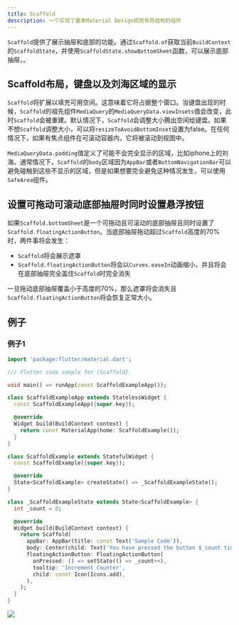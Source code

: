 ```yaml
---
title: Scaffold
description: 一个实现了基本Material Design视觉布局结构的组件
---
```


`Scaffold`提供了展示抽屉和底部的功能。通过`Scaffold.of`获取当前`BuildContext`的`ScaffoldState`，并使用`ScaffoldState.showBottomSheet`函数，可以展示底部抽屉，。

## Scaffold布局，键盘以及刘海区域的显示
`Scaffold`将扩展以填充可用空间。这意味着它将占据整个窗口。当键盘出现的时候，`Scaffold`的祖先组件`MediaQuery`的`MediaQueryData.viewInsets`值会改变，此时`Scaffold`会被重建。默认情况下，`Scaffold`会调整大小腾出空间给键盘。如果不想`Scaffold`调整大小，可以将`resizeToAvoidBottomInset`设置为false。在任何情况下，如果有焦点组件在可滚动容器内，它将被滚动到视图中。

`MediaQueryData.padding`值定义了可能不会完全显示的区域，比如iphone上的刘海。通常情况下，`Scaffold`的`body`区域因为`AppBar`或者`BottomNavigationBar`可以避免碰触到这些不显示的区域，但是如果想要完全避免这种情况发生，可以使用`SafeArea`组件。

## 设置可拖动可滚动底部抽屉时同时设置悬浮按钮
如果`Scaffold.bottomSheet`是一个可拖动且可滚动的底部抽屉且同时设置了`Scaffold.floatingActionButton`。当底部抽屉拖动超过`Scaffold`高度的70%时，两件事将会发生：
- `Scaffold`将会展示遮罩
- `Scaffold.floatingActionButton`将会以`Curves.easeIn`动画缩小，并且将会在底部抽屉完全盖住`Scaffold`时完全消失

一旦拖动底部抽屉覆盖小于高度的70%，那么遮罩将会消失且`Scaffold.floatingActionButton`将会恢复正常大小。


## 例子

### 例子1
```dart
import 'package:flutter/material.dart';

/// Flutter code sample for [Scaffold].

void main() => runApp(const ScaffoldExampleApp());

class ScaffoldExampleApp extends StatelessWidget {
  const ScaffoldExampleApp({super.key});

  @override
  Widget build(BuildContext context) {
    return const MaterialApp(home: ScaffoldExample());
  }
}

class ScaffoldExample extends StatefulWidget {
  const ScaffoldExample({super.key});

  @override
  State<ScaffoldExample> createState() => _ScaffoldExampleState();
}

class _ScaffoldExampleState extends State<ScaffoldExample> {
  int _count = 0;

  @override
  Widget build(BuildContext context) {
    return Scaffold(
      appBar: AppBar(title: const Text('Sample Code')),
      body: Center(child: Text('You have pressed the button $_count times.')),
      floatingActionButton: FloatingActionButton(
        onPressed: () => setState(() => _count++),
        tooltip: 'Increment Counter',
        child: const Icon(Icons.add),
      ),
    );
  }
}
```
![](/images/flutter_scaffold_01.png)


